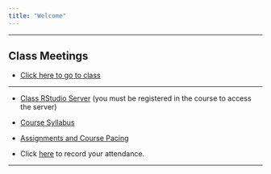 ```yaml
---
title: "Welcome"
---
```


*** 

## **Class Meetings**

* [Click here to go to class](https://appstate.zoom.us/j/385719941)

***


* [Class RStudio Server](https://mathr.math.appstate.edu) (you must be registered in the course to access the server)

* [Course Syllabus](./Syllabus/SyllabusSTT3850S2020.html)

* [Assignments and Course Pacing](./CoursePacing/CoursePacingS2020.html)

* Click [here](https://goo.gl/forms/M5bnJKj7PgzjHVR72) to record your attendance.

* * *